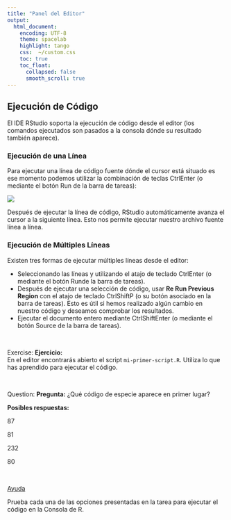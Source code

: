 ```yaml
---
title: "Panel del Editor"
output:
  html_document:
    encoding: UTF-8
    theme: spacelab
    highlight: tango
    css:  ~/custom.css
    toc: true
    toc_float: 
      collapsed: false
      smooth_scroll: true
---
```



## Ejecución de Código

El IDE RStudio soporta la ejecución de código desde el editor (los comandos
ejecutados son pasados a la consola dónde su resultado también aparece).

### Ejecución de una Línea

Para ejecutar una línea de código fuente dónde el cursor está situado es ese 
momento podemos utilizar la combinación de teclas <span class="label label-default">Ctrl</span><span class="glyphicon glyphicon-plus" aria-hidden="true"></span><span class="label label-default">Enter</span> (o mediante
el botón <span class="badge badge-primary">Run</span>
 de la barra de tareas):

![](https://i.imgur.com/QIgLyl3.png)

Después de ejecutar la línea de código, RStudio automáticamente avanza el cursor
a la siguiente línea. Esto nos permite ejecutar nuestro archivo fuente línea a
línea.

### Ejecución de Múltiples Líneas

Existen tres formas de ejecutar múltiples líneas desde el editor:

- Seleccionando las líneas y utilizando el atajo de teclado <span class="label label-default">Ctrl</span><span class="glyphicon glyphicon-plus" aria-hidden="true"></span><span class="label label-default">Enter</span>  (o
mediante el botón <span class="badge badge-primary">Run</span>de la barra de tareas).
- Después de ejecutar una selección de código, usar __Re Run Previous Region__ con
el atajo de teclado <span class="label label-default">Ctrl</span><span class="glyphicon glyphicon-plus" aria-hidden="true"></span><span class="label label-default">Shift</span><span class="glyphicon glyphicon-plus" aria-hidden="true"></span><span class="label label-default">P</span> (o su botón asociado en la barra de tareas).
Esto es útil si hemos realizado algún cambio en nuestro código y deseamos comprobar
los resultados.
- Ejecutar el documento entero mediante <span class="label label-default">Ctrl</span><span class="glyphicon glyphicon-plus" aria-hidden="true"></span><span class="label label-default">Shift</span><span class="glyphicon glyphicon-plus" aria-hidden="true"></span><span class="label label-default">Enter</span> (o mediante el 
botón <span class="badge badge-primary">Source</span>
 de la barra de tareas).

</br>


<div class="alert alert-info" role="alert">
<span class="glyphicon glyphicon-pencil" aria-hidden="true"></span>
<span class="sr-only">Exercise:</span>
**Ejercicio:**</br>
En el editor encontrarás abierto el script `mi-primer-script.R`. Utiliza lo que
has aprendido para ejecutar el código.
</div>

</br>

<div class="alert alert-warning" role="alert">
<span class="glyphicon glyphicon-question-sign" aria-hidden="true"></span>
<span class="sr-only">Question:</span>
**Pregunta:**
¿Qué código de especie aparece en primer lugar?

**Posibles respuestas:**
<p><span class="glyphicon glyphicon-check" aria-hidden="true"></span> 87</p>
<p><span class="glyphicon glyphicon-check" aria-hidden="true"></span> 81</p>
<p><span class="glyphicon glyphicon-check" aria-hidden="true"></span> 232</p>
<p><span class="glyphicon glyphicon-check" aria-hidden="true"></span> 80</p>
</div>

</br>

<p>
<a class="btn btn-info" data-toggle="collapse" href="#hint" aria-expanded="false" aria-controls="collapse">
<span class="glyphicon glyphicon-question-sign" aria-hidden="true"></span> Ayuda</a>
</p>
<div class="collapse" id="hint">
<div class="card card-block">
<div class="alert alert-info" role="alert">
Prueba cada una de las opciones presentadas en la tarea para ejecutar el código en la Consola de R.
</div>
</div>


